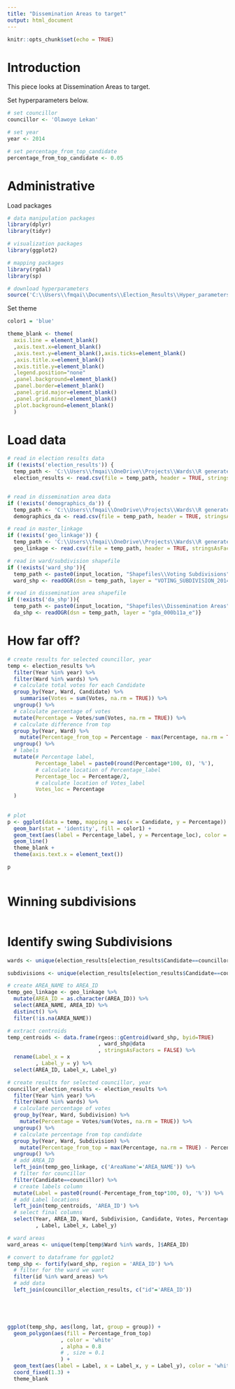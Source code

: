 ```yaml
---
title: "Dissemination Areas to target"
output: html_document
---
```


```r
knitr::opts_chunk$set(echo = TRUE)
```

# Introduction

This piece looks at Dissemination Areas to target. 

Set hyperparameters below. 

```r

# set councillor
councillor <- 'Olawoye Lekan'

# set year
year <- 2014

# set percentage_from_top_candidate
percentage_from_top_candidate <- 0.05

```


# Administrative

Load packages

```r

# data manipulation packages
library(dplyr)
library(tidyr)

# visualization packages
library(ggplot2)

# mapping packages
library(rgdal)
library(sp)

# download hyperparameters
source('C:\\Users\\fmqai\\Documents\\Election_Results\\Hyper_parameters.R')

```

Set theme

```r

color1 = 'blue'

theme_blank <- theme(
  axis.line = element_blank()
  ,axis.text.x=element_blank()
  ,axis.text.y=element_blank(),axis.ticks=element_blank()
  ,axis.title.x=element_blank()
  ,axis.title.y=element_blank()
  ,legend.position="none"
  ,panel.background=element_blank()
  ,panel.border=element_blank()
  ,panel.grid.major=element_blank()
  ,panel.grid.minor=element_blank()
  ,plot.background=element_blank()
  )

```



# Load data

```r

# read in election results data
if (!exists('election_results')) {
  temp_path <- 'C:\\Users\\fmqai\\OneDrive\\Projects\\Wards\\R generated data\\Election_results.csv'
  election_results <- read.csv(file = temp_path, header = TRUE, stringsAsFactors = FALSE)}


# read in dissemination area data
if (!exists('demographics_da')) {
  temp_path <- 'C:\\Users\\fmqai\\OneDrive\\Projects\\Wards\\R generated data\\Census_data\\Dissemination_area.csv'
  demographics_da <- read.csv(file = temp_path, header = TRUE, stringsAsFactors = FALSE)}

# read in master_linkage
if (!exists('geo_linkage')) {
  temp_path <- 'C:\\Users\\fmqai\\OneDrive\\Projects\\Wards\\R generated data\\Shapefiles\\Linking_Shapefiles\\Master_linkage.csv'
  geo_linkage <- read.csv(file = temp_path, header = TRUE, stringsAsFactors = FALSE)}

# read in ward/subdivision shapefile
if (!exists('ward_shp')){
  temp_path <- paste0(input_location, "Shapefiles\\Voting Subdivisions")
  ward_shp <- readOGR(dsn = temp_path, layer = "VOTING_SUBDIVISION_2014_WGS84")}

# read in dissemination area shapefile
if (!exists('da_shp')){
  temp_path <- paste0(input_location, "Shapefiles\\Dissemination Areas")
  da_shp <- readOGR(dsn = temp_path, layer = "gda_000b11a_e")}


```

# How far off? 

```r

# create results for selected councillor, year 
temp <- election_results %>%
  filter(Year %in% year) %>%
  filter(Ward %in% wards) %>%
  # calculate total votes for each Candidate
  group_by(Year, Ward, Candidate) %>%
    summarise(Votes = sum(Votes, na.rm = TRUE)) %>%
  ungroup() %>%
  # calculate percentage of votes
  mutate(Percentage = Votes/sum(Votes, na.rm = TRUE)) %>%
  # calculate difference from top 
  group_by(Year, Ward) %>%
    mutate(Percentage_from_top = Percentage - max(Percentage, na.rm = TRUE)) %>%
  ungroup() %>%
  # labels
  mutate(# Percentage label, 
         Percentage_label = paste0(round(Percentage*100, 0), '%'), 
         # calculate location of Percentage_label
         Percentage_loc = Percentage/2, 
         # calculate location of Votes_label
         Votes_loc = Percentage
  )
  
  
# plot
p <- ggplot(data = temp, mapping = aes(x = Candidate, y = Percentage)) + 
  geom_bar(stat = 'identity', fill = color1) + 
  geom_text(aes(label = Percentage_label, y = Percentage_loc), color = 'white') + 
  geom_line()
  theme_blank +
  theme(axis.text.x = element_text())

p
  
```


# Winning subdivisions

```r



```


# Identify swing Subdivisions

```r

wards <- unique(election_results[election_results$Candidate==councillor, ]$Ward)

subdivisions <- unique(election_results[election_results$Candidate==councillor, ]$subdivisions)

# create AREA_NAME to AREA_ID
temp_geo_linkage <- geo_linkage %>%
  mutate(AREA_ID = as.character(AREA_ID)) %>%
  select(AREA_NAME, AREA_ID) %>%
  distinct() %>%
  filter(!is.na(AREA_NAME))

# extract centroids
temp_centroids <- data.frame(rgeos::gCentroid(ward_shp, byid=TRUE)
                             , ward_shp@data
                             , stringsAsFactors = FALSE) %>%
  rename(Label_x = x
         , Label_y = y) %>%
  select(AREA_ID, Label_x, Label_y)

# create results for selected councillor, year 
councillor_election_results <- election_results %>%
  filter(Year %in% year) %>%
  filter(Ward %in% wards) %>%
  # calculate percentage of votes
  group_by(Year, Ward, Subdivision) %>%
    mutate(Percentage = Votes/sum(Votes, na.rm = TRUE)) %>%
  ungroup() %>%
  # calculate percentage from top candidate
  group_by(Year, Ward, Subdivision) %>%
    mutate(Percentage_from_top = max(Percentage, na.rm = TRUE) - Percentage) %>%
  ungroup() %>%
  # add AREA_ID
  left_join(temp_geo_linkage, c('AreaName'='AREA_NAME')) %>%
  # filter for councillor
  filter(Candidate==councillor) %>%
  # create labels column
  mutate(Label = paste0(round(-Percentage_from_top*100, 0), '%')) %>%
  # add Label locations
  left_join(temp_centroids, 'AREA_ID') %>%
  # select final columns
  select(Year, AREA_ID, Ward, Subdivision, Candidate, Votes, Percentage, Percentage_from_top
         , Label, Label_x, Label_y)

# ward areas
ward_areas <- unique(temp[temp$Ward %in% wards, ]$AREA_ID)

# convert to dataframe for ggplot2
temp_shp <- fortify(ward_shp, region = 'AREA_ID') %>%
  # filter for the ward we want
  filter(id %in% ward_areas) %>%
  # add data
  left_join(councillor_election_results, c("id"='AREA_ID'))






```


```r

ggplot(temp_shp, aes(long, lat, group = group)) + 
  geom_polygon(aes(fill = Percentage_from_top)
                 , color = 'white'
                 , alpha = 0.8
                 # , size = 0.1
                 ) +
  geom_text(aes(label = Label, x = Label_x, y = Label_y), color = 'white') +
  coord_fixed(1.3) +
  theme_blank

```





